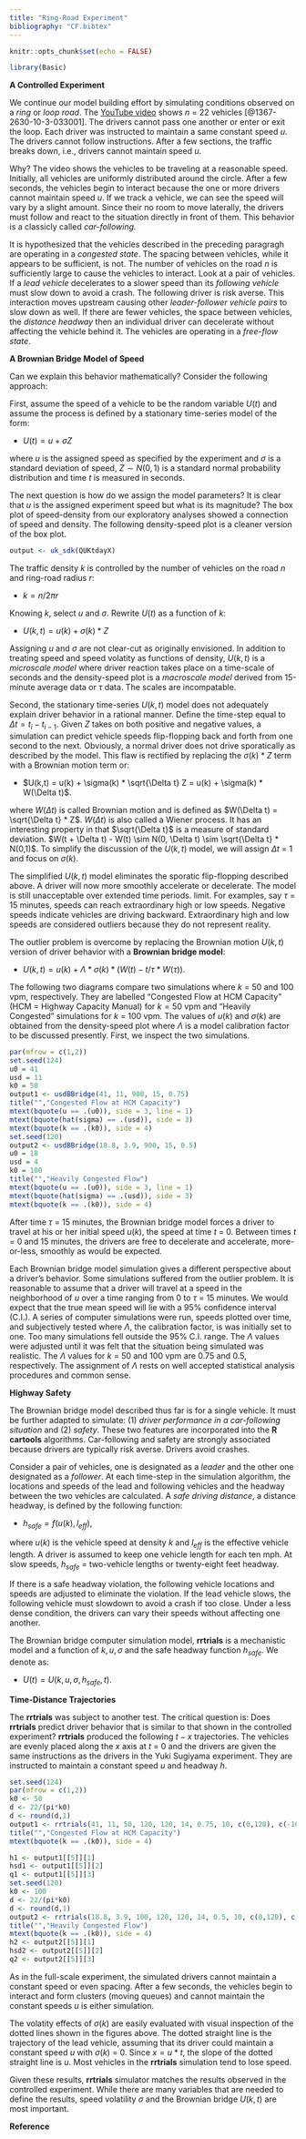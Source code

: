 ```yaml
---
title: "Ring-Road Experiment"
bibliography: "CF.bibtex"
---
```


```r
knitr::opts_chunk$set(echo = FALSE)
```

```r
library(Basic)
```

__A Controlled Experiment__

We continue our model building effort by simulating conditions observed on a  _ring_ or _loop road_. The [YouTube video](https://www.youtube.com/watch?v=7wm-pZp_mi0) shows $n$ = 22 vehicles [@1367-2630-10-3-033001].  The drivers cannot pass one another or enter or exit the loop.  Each driver was instructed to maintain a same constant speed $u$. The drivers cannot follow instructions. After a few sections, the traffic breaks down, i.e., drivers cannot maintain speed $u.$ 

Why? The video shows the vehicles to be traveling at a reasonable speed. Initially, all vehicles are uniformly distributed around the circle. After a few seconds,  the vehicles begin to interact because the one or more drivers cannot maintain  speed $u$. If we track a vehicle, we can see the speed will vary by a slight amount. Since their no room to move laterally, the drivers must follow and react to the situation directly in front of them. This behavior is a classicly called  _car-following._ 

It is hypothesized that the vehicles described in the preceding paragragh are operating  in a _congested state_. The spacing between vehicles, while it appears to be sufficient, is not.  The number of vehicles on the road $n$ is sufficiently large to cause the vehicles to interact. Look at a pair of vehicles. If a _lead vehicle_ decelerates to a slower speed than its _following vehicle_ must slow down to avoid a crash. The following driver is risk averse. This interaction moves upstream causing other _leader-follower vehicle pairs_ to slow down as well.  If there are fewer vehicles, the space between vehicles, the _distance headway_ then an individual driver can decelerate  without affecting the vehicle behind it. The vehicles are operating in a _free-flow state_. 

__A Brownian Bridge Model of Speed__

Can we explain this behavior mathematically? Consider the following approach:

First, assume  the speed of a vehicle to be the random variable $U(t)$ and assume the process is defined by a stationary time-series model of the  form: 

* $U(t) =  u + \sigma Z$ 

where $u$ is the assigned speed as specified by the experiment and $\sigma$ is a standard deviation of speed, $Z  \sim N(0,1)$ is a standard normal probability distribution and time $t$ is measured in seconds.  

The next question is how do we assign the model parameters? It is clear that $u$ is the assigned experiment speed but what is its magnitude?  The box plot of speed-density  from our exploratory analyses  showed a connection of speed and density.  The following density-speed plot is a cleaner version of the box plot. 

```r
output <- uk_sdk(QUKtdayX)
```

The traffic density $k$ is controlled by the number of vehicles on the road $n$ and ring-road radius $r$:

* $k = n/2\pi r$

Knowing $k$, select $u$ and $\sigma$. Rewrite $U(t)$ as a function of $k$: 

* $U(k,t)  =  u(k) + \sigma(k) * Z$

Assigning $u$ and $\sigma$ are not clear-cut as originally envisioned. In addition to treating speed and speed volatity  as functions of density,  $U(k, t)$ is a _microscale model_ where driver reaction takes place on a time-scale of seconds and  the density-speed plot is a _macroscale model_ derived from 15-minute average data or $\tau$ data.  The scales are incompatable.

Second, the stationary time-series $U(k,t)$ model does not adequately explain driver behavior in a rational manner. Define the time-step equal to $\Delta t = t_i - t_{i-1}$.  Given $Z$ takes on both positive and negative values, a simulation can predict vehicle speeds  flip-flopping back and forth from one second to the next. Obviously, a normal driver does not drive sporatically as described by the model. This flaw is rectified by replacing the $\sigma(k) * Z$ term with a Brownian motion term or:

* $U(k,t) = u(k) + \sigma(k) * \sqrt{\Delta t} Z = u(k) + \sigma(k) * W(\Delta t)$.

where $W(\Delta t)$ is called Brownian motion and is defined as $W(\Delta t) = \sqrt{\Delta t} * Z$.  $W(\Delta t)$   is also called a Wiener process. It has an interesting property in that $\sqrt{\Delta t}$  is a measure of standard deviation. $W(t + \Delta t) - W(t) \sim N(0, \Delta t) \sim \sqrt{\Delta t} * N(0,1)$. To simplify the discussion of the $U(k,t)$ model, we will assign $\Delta t$ = 1 and focus on $\sigma(k)$.  

The simplified $U(k,t)$ model eliminates the sporatic flip-flopping described above. A driver will now more smoothly accelerate or decelerate. The model is still unacceptable over extended time periods. limit. For examples, say $\tau$ = 15 minutes,  speeds can reach extraordinary high or low speeds. Negative speeds indicate vehicles are  driving backward. Extraordinary high and low speeds are considered outliers because they do not represent reality.

The outlier problem is overcome by replacing the Brownian motion $U(k,t)$ version of driver behavior with a __Brownian bridge model__:

* $U(k,t) = u(k) + \Lambda * \sigma(k) * (W(t) - t/\tau * W(\tau))$.

The following two diagrams compare two simulations where $k$ = 50 and 100 vpm, respectively. They are labelled  "Congested Flow at HCM Capacity" (HCM = Highway Capacity Manual) for $k = 50$ vpm and "Heavily Congested" simulations for $k$ = 100 vpm. The values of $u(k)$ and $\sigma(k)$ are obtained from the density-speed plot where $\Lambda$ is a model calibration factor to be discussed presently. First, we inspect the two simulations.



```r
par(mfrow = c(1,2))
set.seed(124)
u0 = 41
usd = 11
k0 = 50
output1 <- usdBBridge(41, 11, 900, 15, 0.75)
title("","Congested Flow at HCM Capacity")
mtext(bquote(u == .(u0)), side = 3, line = 1)
mtext(bquote(hat(sigma) == .(usd)), side = 3)
mtext(bquote(k == .(k0)), side = 4)
set.seed(120)
output2 <- usdBBridge(18.8, 3.9, 900, 15, 0.5)
u0 = 18
usd = 4
k0 = 100
title("","Heavily Congested Flow")
mtext(bquote(u == .(u0)), side = 3, line = 1)
mtext(bquote(hat(sigma) == .(usd)), side = 3)
mtext(bquote(k == .(k0)), side = 4)
```

After time $\tau$ = 15 minutes, the Brownian bridge model forces a driver to travel at his or her initial speed $u(k)$, the speed at time $t$ = 0. Between times $t$ = 0 and 15 minutes, the drivers are free to decelerate and accelerate, more-or-less, smoothly as would be expected. 

Each Brownian bridge model simulation gives a different perspective about a driver's behavior. Some simulations suffered from the outlier problem. It is reasonable to assume that a driver will travel at a speed in the neighborhood of $u$ over a time ranging from 0 to $\tau$ = 15 minutes. We would expect that the true mean speed will lie with a 95% confidence interval (C.I.). A series of computer simulations were run, speeds plotted over time, and subjectively tested where $\Lambda$, the calibration factor, is was initially set to one. Too many simulations fell outside the 95% C.I. range. The $\Lambda$ values were adjusted until it was felt that the situation being simulated was realistic. The $\Lambda$ values for $k$ = 50 and 100 vpm are 0.75 and 0.5, respectively. The assignment of $\Lambda$ rests on well accepted statistical analysis procedures and common sense.

__Highway Safety__

The Brownian bridge model described thus far is for a single vehicle. It must be further adapted to simulate: (1) _driver performance in a car-following situation_ and (2) _safety_. These two features are incorporated into the __R cartools__ algorithms. Car-following and safety are strongly associated because drivers are typically risk averse. Drivers avoid crashes.  

Consider a pair of vehicles, one is designated as a _leader_ and the other one designated as a  _follower_. At each time-step in the simulation algorithm, the locations and speeds of the lead and following vehicles and the headway between the two vehicles are calculated. A _safe driving distance_, a distance headway, is defined by the following function:

* $h_{safe} = f(u(k), l_{eff})$, 

where  $u(k)$ is the vehicle speed at density $k$ and $l_{eff}$ is the effective vehicle length. A driver is assumed to keep one vehicle length for each ten mph.  At slow speeds, $h_{safe}$ = two-vehicle lengths or twenty-eight feet headway.  

If there is a safe headway violation, the following vehicle locations and speeds are adjusted to eliminate the violation. If the lead vehicle slows, the following vehicle  must slowdown to avoid a crash if too close. Under a less dense condition, the drivers can vary their speeds without affecting one another. 

The Brownian bridge computer simulation model, __rrtrials__ is a mechanistic model and  a function of $k, u, \sigma$ and the safe headway function $h_{safe}$. We denote as: 

* $U(t) =U(k, u, \sigma, h_{safe}, t)$.


__Time-Distance Trajectories__

The __rrtrials__ was subject to another test. The critical question is: Does __rrtrials__ predict driver behavior that is similar to that shown in the controlled experiment? __rrtrials__  produced the following $t-x$ trajectories. The vehicles are evenly placed along the $x$ axis at $t$ = 0 and the drivers are given the same instructions as the drivers in the Yuki Sugiyama experiment. They are instructed to maintain a constant speed $u$ and headway $h$.   

```r
set.seed(124)
par(mfrow = c(1,2))
k0 <- 50
d <- 22/(pi*k0)
d <- round(d,1)
output1 <- rrtrials(41, 11, 50, 120, 120, 14, 0.75, 10, c(0,120), c(-1000, 7500))
title("","Congested Flow at HCM Capacity")
mtext(bquote(k == .(k0)), side = 4)

h1 <- output1[[5]][1]
hsd1 <- output1[[5]][2]
q1 <- output1[[5]][3]
set.seed(120)
k0 <- 100
d <- 22/(pi*k0)
d <- round(d,1)
output2 <- rrtrials(18.8, 3.9, 100, 120, 120, 14, 0.5, 10, c(0,120), c(-500, 3500))
title("","Heavily Congested Flow")
mtext(bquote(k == .(k0)), side = 4)
h2 <- output2[[5]][1]
hsd2 <- output2[[5]][2]
q2 <- output2[[5]][3]
```

As in the full-scale experiment, the simulated drivers cannot maintain a constant speed or even spacing. After a few seconds, the vehicles begin to interact and form clusters (moving queues) and cannot maintain the constant speeds $u$ is either simulation. 

The volatity effects of $\sigma(k)$ are easily evaluated with visual inspection of the dotted  lines shown in the figures above. The dotted straight line is the trajectory of  the lead vehicle, assuming that its driver could maintain a constant speed $u$ with $\sigma(k)$ = 0. Since $x = u * t$, the slope of the dotted straight line is $u$. Most vehicles in the __rrtrials__ simulation tend to lose speed.

Given these results, __rrtrials__ simulator matches the results observed in the controlled experiment. While there are many variables that are needed to define the results, speed volatility $\sigma$ and the Brownian bridge $U(k,t)$ are most important.




__Reference__